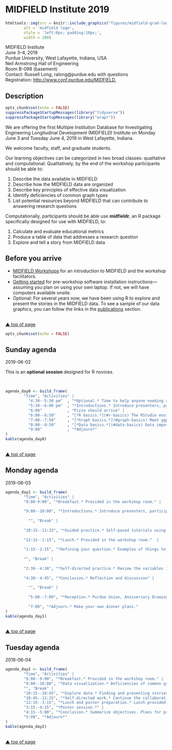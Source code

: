 # MIDFIELD Institute 2019 {#midfield-institute-2019}

<!-- This file is included in the book only if it is listed in the _bookdown.yml file. -->

```r
htmltools::img(src = knitr::include_graphics("figures/midfield-grad-logo.png"), 
        alt = 'midfield logo', 
        style = 'left:0px; padding:10px;',
        width = 200)
```

MIDFIELD Institute    
June 3--4, 2019    
Purdue University, West Lafayette, Indiana, USA    
Neil Armstrong Hall of Engineering    
Room B-098 (basement)    
Contact: Russell Long, ralong@purdue.edu with questions    
Registration: [http://www.conf.purdue.edu/MIDFIELD.  ](http://www.conf.purdue.edu/MIDFIELD)    






## Description {}

```r
opts_chunk$set(echo = FALSE)
suppressPackageStartupMessages(library("tidyverse"))
suppressPackageStartupMessages(library("wrapr"))
```

We are offering the first Multiple Institution Database for Investigating Engineering Longitudinal Development (MIDFIELD) Institute on Monday June 3 and Tuesday June 4, 2019 in West Lafayette, Indiana. 

We welcome faculty, staff, and graduate students.  

Our learning objectives can be categorized in two broad classes: qualitative and computational. Qualitatively, by the end of the workshop participants should be able to: 

1. Describe the data available in MIDFIELD  
1. Describe how the MIDFIELD data are organized  
1. Describe key principles of effective data visualization  
1. Identify deficiencies of common graph types  
1. List potential resources beyond MIDFIELD that can contribute to answering research questions  
 
 Computationally, participants should be able use **midfieldr**, an R package specifically designed for use with MIDFIELD, to:

1. Calculate and evaluate educational metrics  
1. Produce a table of data that addresses a research question  
1. Explore and tell a story from MIDFIELD data  







## Before you arrive {}


- [MIDFIELD Workshops](#midfield-workshops) for an introduction to MIDFIELD and the workshop facilitators. 
- [Getting started](#getting-started) for pre-workshop software installation instructions---assuming you plan on using your own laptop. If not, we will have computers available onsite. 
- Optional: For several years now, we have been using R to explore and present the stories in the MIDFIELD data. To see a sample of our data graphics, you can follow the links in the [publications](#publications) section.   






<br>
[&#9650; top of page](#midfield-institute-2019)








```r
opts_chunk$set(echo = FALSE)
```

## Sunday agenda {#day0agenda}

2019-06-02

This is an **optional session** designed for R novices.

<br>

```r
agenda_day0 <- build_frame(
        "Time", "Activities" |
          "4:30--5:30 pm"  , "*Optional.* Time to help anyone needing assistance with the software installation." |
          "5:30--6:00 pm"  , "*Introductions.* Introduce presenters, participants, and learning objectives. Verify that software is installed." | 
          "6:00"           , "Pizza should arrive" |
          "6:00--6:50"     , "[*R basics.*](#r-basics) The RStudio environment and R objects, functions, and scripts" |
          "7:00--7:50"     , "[*Graph basics.*](#graph-basics) Meet ggplot, geom layers, aesthetic mappings, and facets. Writing graphs to file." |
          "8:00--8:50"     , "[*Data basics.*](#data-basics) Data import, data structure, and data transformation. Writing data to file." |
          "9:00"           , "*Adjourn*"
)
kable(agenda_day0)
```







<br>
[&#9650; top of page](#midfield-institute-2019)








## Monday agenda {#day1agenda} 

2019-06-03

```r
agenda_day1 <- build_frame(
        "Time", "Activities" |
        "8:00-9:00", "*Breakfast.* Provided in the workshop room." | 
                
        "9:00--10:00", "*Introductions.* Introduce presenters, participants, objectives, MIDFIELD, and persistence metrics we have found insightful." |
                
          "", "Break" |
                
        "10:15--12:15", "*Guided practice.* Self-paced tutorials using midfieldr and midfielddata." |
                
        "12:15--1:15", "*Lunch.* Provided in the workshop room."  |
                
        "1:15--2:15", "*Defining your question.* Examples of things to look out for and consider when exploring research questions." |
                
        "", "Break" |
                
        "2:30--4:30", "*Self-directed practice.* Review the variables in midfielddata. Define a problem involving the data that interests you. Find a collaborator and begin exploring the problem." |
                
        "4:30--4:45", "*Conclusion.* Reflection and discussion" |
                
          "", "Break" |
                
          "5:00--7:00", "*Reception.* Purdue Union, Anniversary Drawing Room" |
                
          "7:00", "*Adjourn.* Make your own dinner plans."
)
kable(agenda_day1)
```







<br>
[&#9650; top of page](#midfield-institute-2019)








## Tuesday agenda   {#day2agenda}

2019-06-04

```r
agenda_day2 <- build_frame(
        "Time", "Activities" |
        "8:00--9:00", "*Breakfast.* Provided in the workshop room." |
        "9:00--10:00", "*Data visualization.* Deficiencies of common graphs. Creating more effective graphs." |
        "", "Break" |
        "10:15--10:45", "*Explore data.* Finding and presenting stories in the data." |
        "10:45--12:15", "*Self-directed work.* Continue the collaborative work from Day 1. Produce data displays that address your research question." |
        "12:15--3:15", "*Lunch and poster preparation.* Lunch provided in the workshop room. Participants make posters to display their work-in-progress." |
        "3:15--4:15", "*Poster session.*" |
        "4:15--5:00", "*Conclusion.* Summarize objectives. Plans for proposed 2020 FIE Special Session to showcase participants' work.  Assess MIDFIELD Institute." |
        "5:00", "*Adjourn*"
)
kable(agenda_day2)
```







<br>
[&#9650; top of page](#midfield-institute-2019)






